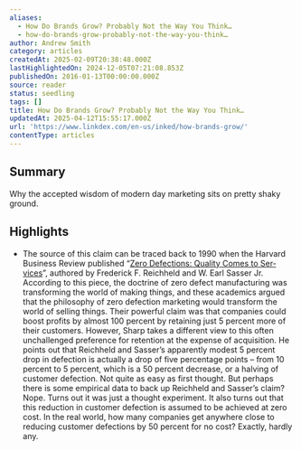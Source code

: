 ```yaml
---
aliases:
  - How Do Brands Grow? Probably Not the Way You Think…
  - how-do-brands-grow-probably-not-the-way-you-think…
author: Andrew Smith
category: articles
createdAt: 2025-02-09T20:38:48.000Z
lastHighlightedOn: 2024-12-05T07:21:08.853Z
publishedOn: 2016-01-13T00:00:00.000Z
source: reader
status: seedling
tags: []
title: How Do Brands Grow? Probably Not the Way You Think…
updatedAt: 2025-04-12T15:55:17.000Z
url: 'https://www.linkdex.com/en-us/inked/how-brands-grow/'
contentType: articles
---
```

## Summary

Why the accept­ed wis­dom of mod­ern day mar­ket­ing sits on pret­ty shaky ground.

## Highlights

- The source of this claim can be traced back to 1990 when the Har­vard Busi­ness Review pub­lished “[Zero Defec­tions: Qual­i­ty Comes to Ser­vices](https://hbr.org/1990/09/zero-defections-quality-comes-to-services)”, authored by Fred­er­ick F. Reich­held and W. Earl Sass­er Jr. Accord­ing to this piece, the doc­trine of zero defect man­u­fac­tur­ing was trans­form­ing the world of mak­ing things, and these aca­d­e­mics argued that the phi­los­o­phy of zero defec­tion mar­ket­ing would trans­form the world of sell­ing things.
  Their pow­er­ful claim was that com­pa­nies could boost prof­its by almost 100 per­cent by retain­ing just 5 per­cent more of their cus­tomers.
  How­ev­er, Sharp takes a dif­fer­ent view to this often unchal­lenged pref­er­ence for reten­tion at the expense of acqui­si­tion.
  He points out that Reich­held and Sasser’s appar­ent­ly mod­est 5 per­cent drop in defec­tion is actu­al­ly a drop of five per­cent­age points – from 10 per­cent to 5 per­cent, which is a 50 per­cent decrease, or a halv­ing of cus­tomer defec­tion. Not quite as easy as first thought.
  But per­haps there is some empir­i­cal data to back up Reich­held and Sasser’s claim? Nope. Turns out it was just a thought exper­i­ment. It also turns out that this reduc­tion in cus­tomer defec­tion is assumed to be achieved at zero cost.
  In the real world, how many com­pa­nies get any­where close to reduc­ing cus­tomer defec­tions by 50 per­cent for no cost? Exact­ly, hard­ly any.
